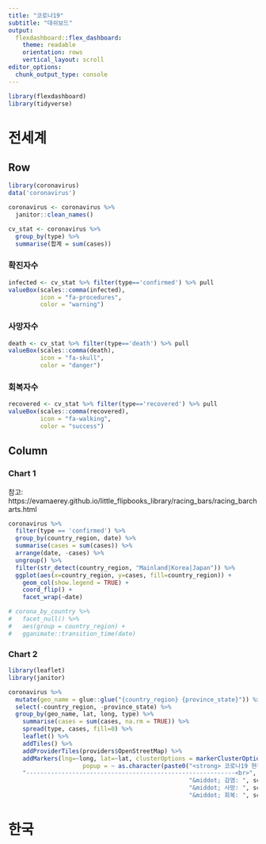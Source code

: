 ```yaml
---
title: "코로나19"
subtitle: "대쉬보드"
output: 
  flexdashboard::flex_dashboard:
    theme: readable
    orientation: rows
    vertical_layout: scroll
editor_options: 
  chunk_output_type: console
---
```


```r
library(flexdashboard)
library(tidyverse)
```


전세계 {data-icon="fa-globe"}
===================================

Row {data-width=150} 
--------------------------------------------


```r
library(coronavirus)
data('coronavirus')

coronavirus <- coronavirus %>% 
  janitor::clean_names()

cv_stat <- coronavirus %>% 
  group_by(type) %>% 
  summarise(합계 = sum(cases))

```

### 확진자수

```r
infected <- cv_stat %>% filter(type=='confirmed') %>% pull
valueBox(scales::comma(infected), 
         icon = "fa-procedures",
         color = "warning")
```

### 사망자수

```r
death <- cv_stat %>% filter(type=='death') %>% pull
valueBox(scales::comma(death), 
         icon = "fa-skull",
         color = "danger")
```

### 회복자수

```r
recovered <- cv_stat %>% filter(type=='recovered') %>% pull
valueBox(scales::comma(recovered), 
         icon = "fa-walking",
         color = "success")
```

Column {data-height=350}
-------------------------------------

### Chart 1

참고: https://evamaerey.github.io/little_flipbooks_library/racing_bars/racing_barcharts.html

```r

coronavirus %>% 
  filter(type == 'confirmed') %>% 
  group_by(country_region, date) %>% 
  summarise(cases = sum(cases)) %>% 
  arrange(date, -cases) %>% 
  ungroup() %>%
  filter(str_detect(country_region, "Mainland|Korea|Japan")) %>%
  ggplot(aes(x=country_region, y=cases, fill=country_region)) +
    geom_col(show.legend = TRUE) +
    coord_flip() +
    facet_wrap(~date)

# corona_by_country %>% 
#   facet_null() %>% 
#   aes(group = country_region) +  
#   gganimate::transition_time(date)

```

### Chart 2

```r
library(leaflet)
library(janitor)

coronavirus %>% 
  mutate(geo_name = glue::glue("{country_region} {province_state}")) %>% 
  select(-country_region, -province_state) %>% 
  group_by(geo_name, lat, long, type) %>%
    summarise(cases = sum(cases, na.rm = TRUE)) %>% 
    spread(type, cases, fill=0) %>% 
    leaflet() %>%
    addTiles() %>% 
    addProviderTiles(providers$OpenStreetMap) %>% 
    addMarkers(lng=~long, lat=~lat, clusterOptions = markerClusterOptions(),
                     popup = ~ as.character(paste0("<strong> 코로나19 현황: ", geo_name, "</strong><br>",
    "-----------------------------------------------------------<br>",
                                                   "&middot; 감염: ", scales::comma(confirmed), "<br>",
                                                   "&middot; 사망: ", scales::comma(death), "<br>",
                                                   "&middot; 회복: ", scales::comma(recovered), "<br>")))
```



한국 {data-icon="fa-map"}
===================================
